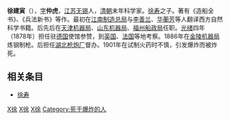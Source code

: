 {{Infobox Officeholder
|姓名= 徐建寅
|圖像=File:徐建寅.jpg
|圖像大小=200px
|圖像說明=  
|字    = 字 
|號    = 
|別名    = 
|出生日期 = 
|出生地點 = 
|逝世日期 = 
|逝世地點 = 
|死因    = 
|墓地    = 
|籍貫    = 
|政黨    = 
|parents  = 
|配偶   =
|伴侶    = 
|relatives  =  
|children  =  
|著作    = 
|past    = 
}}
'''徐建寅'''（{{bd|1845年||1901年}}），[[表字|字]]'''仲虎'''，[[江苏|江苏]][[无锡|无锡]]人，[[清朝|清朝]]末年科学家。[[徐寿|徐寿]]之子。著有《造船全书》、《兵法新书》等作。最初在[[江南制造总局|江南制造总局]]与[[李善兰|李善兰]]、[[华蘅芳|华蘅芳]]等人翻译西方自然科学书籍。后先后在[[天津机器局|天津机器局]]、[[山东机器局|山东机器局]]、[[福州船政局|福州船政局]]任职。[[光绪|光绪]]四年（1878年）担任驻[[德国|德国]]使馆参赞，到[[英国|英国]]、[[法国|法国]]等地考察。1886年在[[金陵机器局|金陵机器局]]炼钢制枪。后担任[[湖北枪炮厂|湖北枪炮厂]]督办。1901年在试制火药时不慎，引发爆炸而被炸死。

== 相关条目 ==
* [[徐寿|徐寿]]

[[Category:清朝翻譯家|X徐]]
[[Category:清朝科学家|X徐]]
[[Category:无锡人|X徐]]
[[Category:死于爆炸的人|Category:死于爆炸的人]]